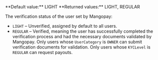 <ResponseField name="KYCLevel" type="string">
**Default value:** LIGHT
**Returned values:** LIGHT, REGULAR

The verification status of the user set by Mangopay:  
- `LIGHT` – Unverified, assigned by default to all users.  
- `REGULAR` – Verified, meaning the user has successfully completed the verification process and had the necessary documents validated by Mangopay. Only users whose `UserCategory` is `OWNER` can submit verification documents for validation. Only users whose `KYCLevel` is `REGULAR` can request payouts.  
</ResponseField>